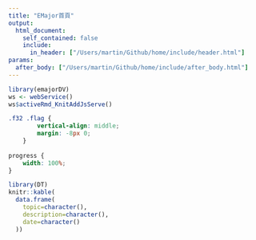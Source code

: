 ```yaml
---
title: "EMajor首頁"
output: 
  html_document:
    self_contained: false
    include:
      in_header: ["/Users/martin/Github/home/include/header.html"]
params:
  after_body: ["/Users/martin/Github/home/include/after_body.html"]
---
```


```r
library(emajorDV)
ws <- webService()
ws$activeRmd_KnitAddJsServe()
```

```css
.f32 .flag {
        vertical-align: middle;
        margin: -8px 0;
    }
 
progress {
    width: 100%;
}
```

<div id="example2">
```r
library(DT)
knitr::kable(
  data.frame(
    topic=character(),
    description=character(),
    date=character()
  ))
```
</div>
